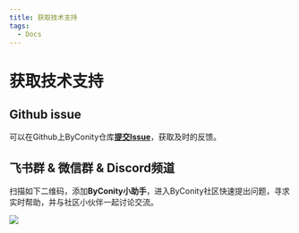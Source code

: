 ```yaml
---
title: 获取技术支持
tags:
  - Docs
---
```


# 获取技术支持

## Github issue

可以在Github上ByConity仓库[**提交Issue**](https://github.com/ByConity/ByConity/issues)，获取及时的反馈。


## 飞书群 & 微信群 & Discord频道

扫描如下二维码，添加**ByConity小助手**，进入ByConity社区快速提出问题，寻求实时帮助，并与社区小伙伴一起讨论交流。

![](./assets/wechat-larkchat-qrcode.png)



